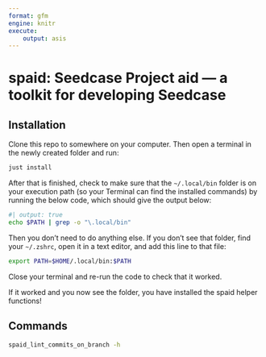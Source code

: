 ```yaml
---
format: gfm
engine: knitr
execute:
    output: asis
---
```


<!-- Don't edit README.md directly, edit README.qmd and render to Markdown -->

# spaid: Seedcase Project aid --- a toolkit for developing Seedcase

## Installation

Clone this repo to somewhere on your computer. Then open a terminal in
the newly created folder and run:

```bash
just install
```

After that is finished, check to make sure that the `~/.local/bin`
folder is on your execution path (so your Terminal can find the
installed commands) by running the below code, which should give the
output below:

```bash
#| output: true
echo $PATH | grep -o "\.local/bin"
```

Then you don't need to do anything else. If you don't see that folder,
find your `~/.zshrc`, open it in a text editor, and add this line to
that file:

``` bash
export PATH=$HOME/.local/bin:$PATH
```

Close your terminal and re-run the code to check that it worked.

If it worked and you now see the folder, you have installed the spaid
helper functions!

## Commands

```bash
spaid_lint_commits_on_branch -h
```
